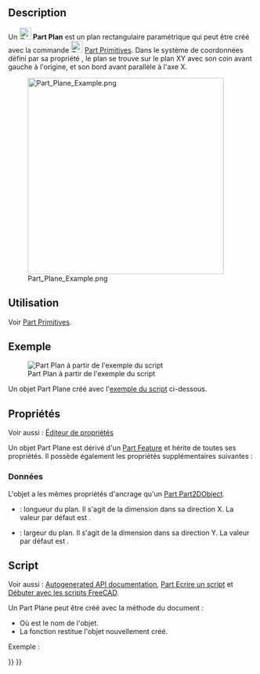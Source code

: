 <languages/>

{{Docnav/fr
|[[Part_Primitives/fr|Primitives]]
|[[Part_Ellipsoid/fr|Ellipsoïde]]
|[[Part_Workbench/fr|Atelier Part]]
|IconL=Part_Primitives.svg
|IconR=Part_Ellipsoid.svg
|IconC=Workbench_Part.svg
}}

{{GuiCommand/fr
|Name=Part Plane
|Name/fr=Part Plan
|MenuLocation=Part → [[Part_Primitives/fr|Créer des primitives]] → Plan
|Workbenches=[[Part_Workbench/fr|Part]], [[OpenSCAD_Workbench/fr|OpenSCAD]]
|SeeAlso=[[Part_Primitives/fr|Part Primitives]]
}}

<span id="Description"></span>
== Description ==

Un [[Image:Part_Plane.svg|24px]] '''Part Plan''' est un plan rectangulaire paramétrique qui peut être créé avec la commande [[Image:Part_Primitives.svg|24px]] [[Part_Primitives/fr|Part Primitives]]. Dans le système de coordonnées défini par sa propriété {{PropertyData|Placement}}, le plan se trouve sur le plan XY avec son coin avant gauche à l'origine, et son bord avant parallèle à l'axe X.

[[Image:Part_Plane_Example.png|400px]]

<span id="Usage"></span>
== Utilisation ==

Voir [[Part_Primitives/fr#Utilisation|Part Primitives]].

<span id="Example"></span>
== Exemple ==

[[Image:Part_Plane_Scripting_Example.png|thumb|Part Plan à partir de l'exemple du script]]

Un objet Part Plane créé avec l'[[#Script|exemple du script]] ci-dessous.

<span id="Properties"></span>
== Propriétés ==

Voir aussi : [[Property_editor/fr|Éditeur de propriétés]]

Un objet Part Plane est dérivé d'un [[Part_Feature/fr|Part Feature]] et hérite de toutes ses propriétés. Il possède également les propriétés supplémentaires suivantes :

<span id="Data"></span>
===Données===

{{TitleProperty|Attachment}}

L'objet a les mêmes propriétés d'ancrage qu'un [[Part_Part2DObject/fr#Donn.C3.A9es|Part Part2DObject]].

{{TitleProperty|Plane}}

* {{PropertyData|Length|Length}} : longueur du plan. Il s'agit de la dimension dans sa direction X. La valeur par défaut est {{Value|10mm}}.
* {{PropertyData|Width|Length}} : largeur du plan. Il s'agit de la dimension dans sa direction Y. La valeur par défaut est {{Value|10mm}}.

<span id="Scripting"></span>
== Script ==

Voir aussi : [https://freecad.github.io/SourceDoc/ Autogenerated API documentation], [[Part_scripting/fr|Part Ecrire un script]] et [[FreeCAD_Scripting_Basics/fr|Débuter avec les scripts FreeCAD]].

Un Part Plane peut être créé avec la méthode {{incode|addObject()}} du document :

{{Code|code=
plane = FreeCAD.ActiveDocument.addObject("Part::Plane", "myPlane")
}}

* Où {{Incode|"myPlane"}} est le nom de l'objet.
* La fonction restitue l'objet nouvellement créé.

Exemple :

{{Code|code=
import FreeCAD as App

doc = App.activeDocument()

plane = doc.addObject("Part::Plane", "myPlane")
plane.Length = 4
plane.Width = 8
plane.Placement = App.Placement(App.Vector(1, 2, 3), App.Rotation(20, 75, 60))

doc.recompute()
}}


{{Docnav/fr
|[[Part_Primitives/fr|Primitives]]
|[[Part_Ellipsoid/fr|Ellipsoïde]]
|[[Part_Workbench/fr|Atelier Part]]
|IconL=Part_Primitives.svg
|IconR=Part_Ellipsoid.svg
|IconC=Workbench_Part.svg
}}

{{Part_Tools_navi{{#translation:}}}}
{{Userdocnavi{{#translation:}}}}